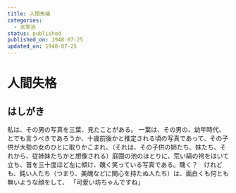 ```yaml
---
title: 人間失格
categories:
  - 太宰治
status: published
published_on: 1948-07-25
updated_on: 1948-07-25
---
```


# 人間失格

## はしがき

私は、その男の写真を三葉、見たことがある。
一葉は、その男の、幼年時代、とでも言うべきであろうか、十歳前後かと推定される頃の写真であって、その子供が大勢の女のひとに取りかこまれ、（それは、その子供の姉たち、妹たち、それから、従姉妹たちかと想像される）庭園の池のほとりに、荒い縞の袴をはいて立ち、首を三十度ほど左に傾け、醜く笑っている写真である。醜く？　けれども、鈍い人たち（つまり、美醜などに関心を持たぬ人たち）は、面白くも何とも無いような顔をして、
「可愛い坊ちゃんですね」
